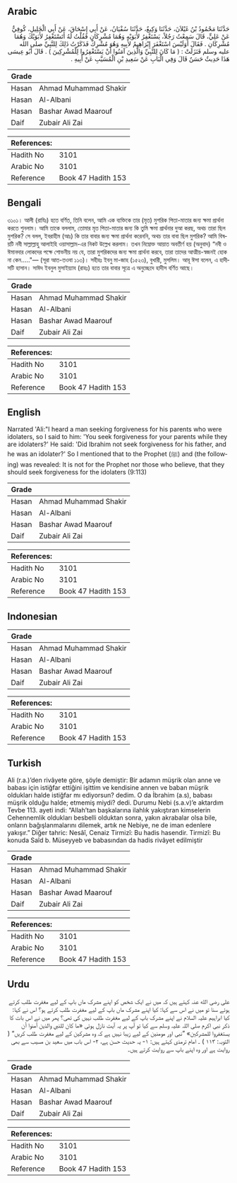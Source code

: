 ## Arabic

<div
  dir="rtl"
  lang="ar"
  style={{ fontSize: "larger", backgroundColor: "#f8f9fa", padding: 20 }}
>
  حَدَّثَنَا مَحْمُودُ بْنُ غَيْلاَنَ، حَدَّثَنَا وَكِيعٌ، حَدَّثَنَا سُفْيَانُ،
  عَنْ أَبِي إِسْحَاقَ، عَنْ أَبِي الْخَلِيلِ، كُوفِيٌّ عَنْ عَلِيٍّ، قَالَ
  سَمِعْتُ رَجُلاً، يَسْتَغْفِرُ لأَبَوَيْهِ وَهُمَا مُشْرِكَانِ فَقُلْتُ لَهُ
  أَتَسْتَغْفِرُ لأَبَوَيْكَ وَهُمَا مُشْرِكَانِ ‏.‏ فَقَالَ أَوَلَيْسَ
  اسْتَغْفَرَ إِبْرَاهِيمُ لأَبِيهِ وَهُوَ مُشْرِكٌ فَذَكَرْتُ ذَلِكَ
  لِلنَّبِيِّ صلى الله عليه وسلم فَنَزَلَتْ ‏:‏ ‏(‏ مَا كَانَ لِلنَّبِيِّ
  وَالَّذِينَ آمَنُوا أَنْ يَسْتَغْفِرُوا لِلْمُشْرِكِينَ ‏)‏ ‏.‏ قَالَ أَبُو
  عِيسَى هَذَا حَدِيثٌ حَسَنٌ قَالَ وَفِي الْبَابِ عَنْ سَعِيدِ بْنِ
  الْمُسَيَّبِ عَنْ أَبِيهِ ‏.‏
</div>
<div style={{ backgroundColor: "#f8f9fa", padding: 20, marginBottom: 10 }}>
  <table>
    <thead>
      <tr>
        <th>Grade</th>
        <th></th>
      </tr>
    </thead>
    <tbody>
      <tr>
        <td>Hasan</td>
        <td>Ahmad Muhammad Shakir</td>
      </tr>
      <tr>
        <td>Hasan</td>
        <td>Al-Albani</td>
      </tr>
      <tr>
        <td>Hasan</td>
        <td>Bashar Awad Maarouf</td>
      </tr>
      <tr>
        <td>Daif</td>
        <td>Zubair Ali Zai</td>
      </tr>
    </tbody>
  </table>
  <table>
    <thead>
      <tr>
        <th>References:</th>
        <th></th>
      </tr>
    </thead>
    <tbody>
      <tr>
        <td>Hadith No</td>
        <td>3101</td>
      </tr>
      <tr>
        <td>Arabic No</td>
        <td>3101</td>
      </tr>
      <tr>
        <td>Reference</td>
        <td>Book 47 Hadith 153</td>
      </tr>
    </tbody>
  </table>
</div>

## Bengali

<div
  dir="ltr"
  lang="bn"
  style={{ fontSize: "larger", backgroundColor: "#f8f9fa", padding: 20 }}
>
  ৩১০১। আলী (রাযিঃ) হতে বর্ণিত, তিনি বলেন, আমি এক ব্যক্তিকে তার (মৃত) মুশরিক
  পিতা-মাতার জন্য ক্ষমা প্রার্থনা করতে শুনলাম। আমি তাকে বললাম, তোমার মৃত
  পিতা-মাতার জন্য কি তুমি ক্ষমা প্রার্থনার দুআ করছ, অথচ তারা ছিল মুশরিক? সে বলল,
  ইবরাহীম (আঃ) কি তার বাবার জন্য ক্ষমা প্রার্থনা করেননি, অথচ তার বাবা ছিল
  মুশরিক? আমি বিষয়টি নবী সাল্লাল্লাহু আলাইহি ওয়াসাল্লাম-এর নিকট উল্লেখ করলাম।
  তখন নিম্নোক্ত আয়াত অবতীর্ণ হয় (অনুবাদ) “নবী ও ঈমানদার লোকদের পক্ষে শোভনীয়
  নয় যে, তারা মুশরিকদের জন্য ক্ষমা প্রার্থনা করবে, তারা তাদের আত্মীয়-স্বজনই
  হােক না কেন....."— (সূরা আত-তওবা ১১৩)। সহীহঃ ইবনু মা-জাহ (১৫২৩), বুখারী,
  মুসলিম। আবূ ঈসা বলেন, এ হাদীসটি হাসান। সাঈদ ইবনুল মুসাইয়্যাব (রাহঃ) হতে তার
  বাবার সূত্রে এ অনুচ্ছেদে হাদীস বর্ণিত আছে।
</div>
<div style={{ backgroundColor: "#f8f9fa", padding: 20, marginBottom: 10 }}>
  <table>
    <thead>
      <tr>
        <th>Grade</th>
        <th></th>
      </tr>
    </thead>
    <tbody>
      <tr>
        <td>Hasan</td>
        <td>Ahmad Muhammad Shakir</td>
      </tr>
      <tr>
        <td>Hasan</td>
        <td>Al-Albani</td>
      </tr>
      <tr>
        <td>Hasan</td>
        <td>Bashar Awad Maarouf</td>
      </tr>
      <tr>
        <td>Daif</td>
        <td>Zubair Ali Zai</td>
      </tr>
    </tbody>
  </table>
  <table>
    <thead>
      <tr>
        <th>References:</th>
        <th></th>
      </tr>
    </thead>
    <tbody>
      <tr>
        <td>Hadith No</td>
        <td>3101</td>
      </tr>
      <tr>
        <td>Arabic No</td>
        <td>3101</td>
      </tr>
      <tr>
        <td>Reference</td>
        <td>Book 47 Hadith 153</td>
      </tr>
    </tbody>
  </table>
</div>

## English

<div
  dir="ltr"
  lang="en"
  style={{ fontSize: "larger", backgroundColor: "#f8f9fa", padding: 20 }}
>
  Narrated 'Ali:"I heard a man seeking forgiveness for his parents who were
  idolaters, so I said to him: 'You seek forgiveness for your parents while they
  are idolaters?' He said: 'Did Ibrahim not seek forgiveness for his father, and
  he was an idolater?' So I mentioned that to the Prophet (ﷺ) and (the
  following) was revealed: It is not for the Prophet nor those who believe, that
  they should seek forgiveness for the idolaters (9:113)
</div>
<div style={{ backgroundColor: "#f8f9fa", padding: 20, marginBottom: 10 }}>
  <table>
    <thead>
      <tr>
        <th>Grade</th>
        <th></th>
      </tr>
    </thead>
    <tbody>
      <tr>
        <td>Hasan</td>
        <td>Ahmad Muhammad Shakir</td>
      </tr>
      <tr>
        <td>Hasan</td>
        <td>Al-Albani</td>
      </tr>
      <tr>
        <td>Hasan</td>
        <td>Bashar Awad Maarouf</td>
      </tr>
      <tr>
        <td>Daif</td>
        <td>Zubair Ali Zai</td>
      </tr>
    </tbody>
  </table>
  <table>
    <thead>
      <tr>
        <th>References:</th>
        <th></th>
      </tr>
    </thead>
    <tbody>
      <tr>
        <td>Hadith No</td>
        <td>3101</td>
      </tr>
      <tr>
        <td>Arabic No</td>
        <td>3101</td>
      </tr>
      <tr>
        <td>Reference</td>
        <td>Book 47 Hadith 153</td>
      </tr>
    </tbody>
  </table>
</div>

## Indonesian

<div
  dir="ltr"
  lang="id"
  style={{ fontSize: "larger", backgroundColor: "#f8f9fa", padding: 20 }}
></div>
<div style={{ backgroundColor: "#f8f9fa", padding: 20, marginBottom: 10 }}>
  <table>
    <thead>
      <tr>
        <th>Grade</th>
        <th></th>
      </tr>
    </thead>
    <tbody>
      <tr>
        <td>Hasan</td>
        <td>Ahmad Muhammad Shakir</td>
      </tr>
      <tr>
        <td>Hasan</td>
        <td>Al-Albani</td>
      </tr>
      <tr>
        <td>Hasan</td>
        <td>Bashar Awad Maarouf</td>
      </tr>
      <tr>
        <td>Daif</td>
        <td>Zubair Ali Zai</td>
      </tr>
    </tbody>
  </table>
  <table>
    <thead>
      <tr>
        <th>References:</th>
        <th></th>
      </tr>
    </thead>
    <tbody>
      <tr>
        <td>Hadith No</td>
        <td>3101</td>
      </tr>
      <tr>
        <td>Arabic No</td>
        <td>3101</td>
      </tr>
      <tr>
        <td>Reference</td>
        <td>Book 47 Hadith 153</td>
      </tr>
    </tbody>
  </table>
</div>

## Turkish

<div
  dir="ltr"
  lang="tr"
  style={{ fontSize: "larger", backgroundColor: "#f8f9fa", padding: 20 }}
>
  Ali (r.a.)’den rivâyete göre, şöyle demiştir: Bir adamın müşrik olan anne ve
  babası için istiğfar ettiğini işittim ve kendisine annen ve baban müşrik
  oldukları halde istiğfar mı ediyorsun? dedim. O da İbrahim (a.s), babası
  müşrik olduğu halde; etmemiş miydi? dedi. Durumu Nebi (s.a.v)’e aktardım Tevbe
  113. ayeti indi: “Allah’tan başkalarına ilahlık yakıştıran kimselerin
  Cehennemlik oldukları besbelli olduktan sonra, yakın akrabalar olsa bile,
  onların bağışlanmalarını dilemek, artık ne Nebiye, ne de iman edenlere
  yakışır.” Diğer tahric: Nesâî, Cenaiz Tirmizî: Bu hadis hasendir. Tirmizî: Bu
  konuda Saîd b. Müseyyeb ve babasından da hadis rivâyet edilmiştir
</div>
<div style={{ backgroundColor: "#f8f9fa", padding: 20, marginBottom: 10 }}>
  <table>
    <thead>
      <tr>
        <th>Grade</th>
        <th></th>
      </tr>
    </thead>
    <tbody>
      <tr>
        <td>Hasan</td>
        <td>Ahmad Muhammad Shakir</td>
      </tr>
      <tr>
        <td>Hasan</td>
        <td>Al-Albani</td>
      </tr>
      <tr>
        <td>Hasan</td>
        <td>Bashar Awad Maarouf</td>
      </tr>
      <tr>
        <td>Daif</td>
        <td>Zubair Ali Zai</td>
      </tr>
    </tbody>
  </table>
  <table>
    <thead>
      <tr>
        <th>References:</th>
        <th></th>
      </tr>
    </thead>
    <tbody>
      <tr>
        <td>Hadith No</td>
        <td>3101</td>
      </tr>
      <tr>
        <td>Arabic No</td>
        <td>3101</td>
      </tr>
      <tr>
        <td>Reference</td>
        <td>Book 47 Hadith 153</td>
      </tr>
    </tbody>
  </table>
</div>

## Urdu

<div
  dir="rtl"
  lang="ur"
  style={{ fontSize: "larger", backgroundColor: "#f8f9fa", padding: 20 }}
>
  علی رضی الله عنہ کہتے ہیں کہ میں نے ایک شخص کو اپنے مشرک ماں باپ کے لیے مغفرت
  طلب کرتے ہوئے سنا تو میں نے اس سے کہا: کیا اپنے مشرک ماں باپ کے لیے مغفرت طلب
  کرتے ہو؟ اس نے کہا: کیا ابراہیم علیہ السلام نے اپنے مشرک باپ کے لیے مغفرت طلب
  نہیں کی تھی؟ پھر میں نے اس بات کا ذکر نبی اکرم صلی اللہ علیہ وسلم سے کیا تو آپ
  پر یہ آیت نازل ہوئی «ما كان للنبي والذين آمنوا أن يستغفروا للمشركين» ”نبی اور
  مومنین کے لیے زیبا نہیں ہے کہ وہ مشرکین کے لیے مغفرت طلب کریں“ ( التوبہ: ۱۱۳ )
  ۔ امام ترمذی کہتے ہیں: ۱- یہ حدیث حسن ہے، ۲- اس باب میں سعید بن مسیب سے بھی
  روایت ہے اور وہ اپنے باپ سے روایت کرتے ہیں۔
</div>
<div style={{ backgroundColor: "#f8f9fa", padding: 20, marginBottom: 10 }}>
  <table>
    <thead>
      <tr>
        <th>Grade</th>
        <th></th>
      </tr>
    </thead>
    <tbody>
      <tr>
        <td>Hasan</td>
        <td>Ahmad Muhammad Shakir</td>
      </tr>
      <tr>
        <td>Hasan</td>
        <td>Al-Albani</td>
      </tr>
      <tr>
        <td>Hasan</td>
        <td>Bashar Awad Maarouf</td>
      </tr>
      <tr>
        <td>Daif</td>
        <td>Zubair Ali Zai</td>
      </tr>
    </tbody>
  </table>
  <table>
    <thead>
      <tr>
        <th>References:</th>
        <th></th>
      </tr>
    </thead>
    <tbody>
      <tr>
        <td>Hadith No</td>
        <td>3101</td>
      </tr>
      <tr>
        <td>Arabic No</td>
        <td>3101</td>
      </tr>
      <tr>
        <td>Reference</td>
        <td>Book 47 Hadith 153</td>
      </tr>
    </tbody>
  </table>
</div>
